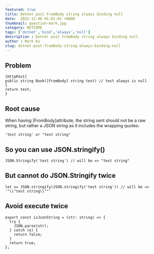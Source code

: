 ```yaml
---
featured: true
title: Dotnet post FromBody string always binding null
date:  2022-11-06 01:01:01 +0800
thumbnail: question-mark.jpg
category: NETCORE
tags: ['dotnet','bind','always','null']
description : Dotnet post FromBody string always binding null
author : Mark Ku
slug: dotnet-post-fromBody-string-always-binding-null
---
```

## Problem
```
[HttpPost]
public string Book([FromBody] string test) // test always is null 
{
return test;
}
```
## Root cause

When having [FromBody]attribute, the string sent should not be a raw string, but rather a JSON string as it includes the wrapping quotes:

```
'test string' or "test string"
```

## So you can use JSON.stringify() 

```
JSON.Stringify('test string') // will be => "test string"
```

## But cannot do JSON.Stringify twice
```
let x= JSON.stringify(JSON.stringify('test string')) // will be => '"\\"test string\\""'
```

## Avoid execute twice

```
export const isJsonString = (str: string) => {
  try {
    JSON.parse(str);
  } catch (e) {
    return false;
  }
  return true;
};
```
